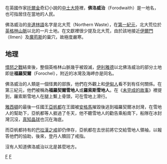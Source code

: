 在英國作家[[托爾金|托爾金]]奇幻小說的[[中土大陸|中土大陸]]裡，'''佛洛威治'''（Forodwaith）是一地名，也可指居住在當地的人民。

佛洛威治的[[辛達林語|辛達林語]]名字是北大荒（Northern Waste），在[[第一紀元|第一紀元]]，北大荒位於[[英格林山脈|英格林山脈]]以北的一片土地。在文獻裡很少提及北大荒，由於該地接近[[伊爾門|伊爾門]]（Ilmen）及[[魔苟斯|魔苟斯]]的巢穴，故極度嚴寒。

== 地理 ==
[[憤怒之戰|憤怒之戰]]結束後，整個英格林山脈幾乎被毀滅，[[伊利雅德|伊利雅德]]以北佛洛威治的部分土地即是'''福羅契爾'''（Forochel），附近的冰灣及海岬亦是同名。

佛洛威治的人類是一個怪異的部族，他們在外觀上和[[伊甸人|伊甸人]]看不到有任何關係。在第三紀元，他們被稱為'''福羅契爾雪地人'''或'''羅索斯雪地人'''。在《[[未完成的故事|未完成的故事]]》裡提到，羅索斯雪地人在腿上繫上骨頭，可在雪地上滑行。

[[雅西頓|雅西頓]]的最後一任國王[[亞帆都|亞帆都]]在王國被[[安格馬|安格馬]]摧毀後逃到福羅契爾冰封灣，在雪地人的幫助下，亞帆都等人捱過了冬天，他不聽雪地人的勸告乘船南下，船隊在冰封灣沉沒，[[真知晶球|真知晶球]]也沉在海底。

而亞帆都持有的[[巴拉漢之戒|巴拉漢之戒]]卻仍倖存，亞帆都在去世前將它交給雪地人領袖，以報答他們的協助，後來，登丹人贖回了戒指。

沒有人知道佛洛威治以北是甚麼地方。

[[Category:中土大陸的角色|F]]
[[Category:中土大陸的地理|F]]